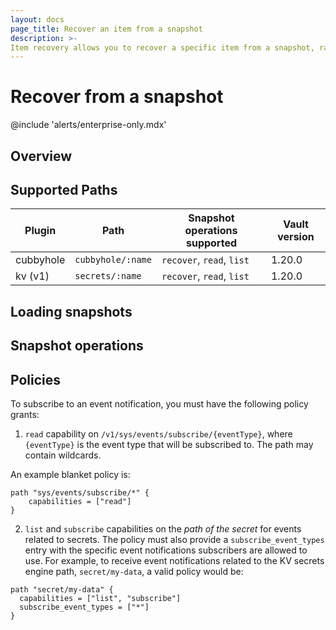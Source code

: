 ```yaml
---
layout: docs
page_title: Recover an item from a snapshot
description: >-
Item recovery allows you to recover a specific item from a snapshot, rather than restoring the entire snapshot.
---
```


# Recover from a snapshot

@include 'alerts/enterprise-only.mdx'

## Overview


## Supported Paths

| Plugin    | Path              | Snapshot operations supported | Vault version |
|-----------|-------------------|-------------------------------|---------------|
| cubbyhole | `cubbyhole/:name` | `recover`, `read`, `list`     | 1.20.0        |
| kv (v1)   | `secrets/:name`   | `recover`, `read`, `list`     | 1.20.0        |


## Loading snapshots

## Snapshot operations

## Policies

To subscribe to an event notification, you must have the following policy grants:

1. `read` capability on `/v1/sys/events/subscribe/{eventType}`, where `{eventType}` is the event type that will be
subscribed to. The path may contain wildcards.

An example blanket policy is:
```hcl
path "sys/events/subscribe/*" {
    capabilities = ["read"]
}
   ```

2. `list` and `subscribe` capabilities on the *path of the secret* for events
related to secrets. The policy must also provide a `subscribe_event_types`
entry with the specific event notifications subscribers are allowed to use. For example,
to receive event notifications related to the KV secrets engine path,
`secret/my-data`, a valid policy would be:

```hcl
path "secret/my-data" {
  capabilities = ["list", "subscribe"]
  subscribe_event_types = ["*"]
}
   ```
